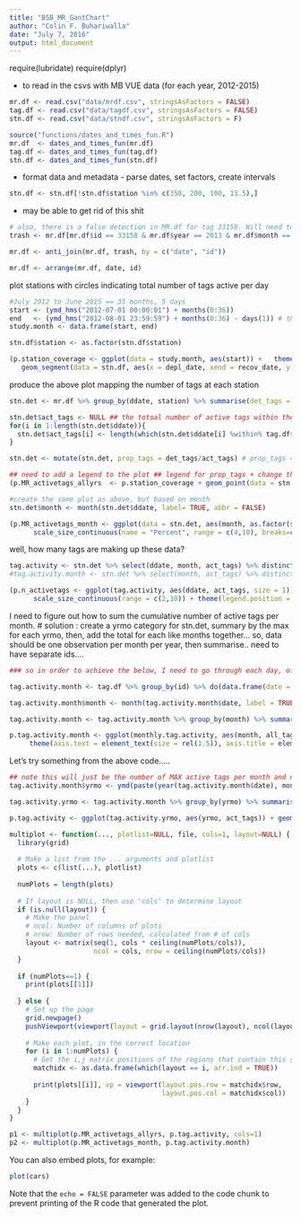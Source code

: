 ```yaml
---
title: "BSB_MR_GantChart"
author: "Colin F. Buhariwalla"
date: "July 7, 2016"
output: html_document
---
```


require(lubridate)
require(dplyr)

- to read in the csvs with MB VUE data (for each year, 2012-2015)

```r
mr.df <- read.csv("data/mrdf.csv", stringsAsFactors = FALSE)
tag.df <- read.csv("data/tagdf.csv", stringsAsFactors = FALSE)
stn.df <- read.csv("data/stndf.csv", stringsAsFactors = F)
```


```r
source("functions/dates_and_times_fun.R")
mr.df  <- dates_and_times_fun(mr.df)
tag.df <- dates_and_times_fun(tag.df)
stn.df <- dates_and_times_fun(stn.df)
```

- format data and metadata - parse dates, set factors, create intervals 
```r
stn.df <- stn.df[!stn.df$station %in% c(350, 200, 100, 13.5),]
```


- may be able to get rid of this shit   
```r
# also, there is a false detection in MR.df for tag 33158. Will need to run false filtering tool on my dataframe post ICFT
trash <- mr.df[mr.df$id == 33158 & mr.df$year == 2013 & mr.df$month == 09,]

mr.df <- anti_join(mr.df, trash, by = c("date", "id"))

mr.df <- arrange(mr.df, date, id)
```

plot stations with circles indicating total number of tags active per day
```r

#July 2012 to June 2015 == 35 months, 5 days
start <- (ymd_hms("2012-07-01 00:00:01") + months(0:36))
end   <- (ymd_hms("2012-08-01 23:59:59") + months(0:36) - days(1)) # this little beauty gives you the last day of every month for 0:x months. 
study.month <- data.frame(start, end)

stn.df$station <- as.factor(stn.df$station)

(p.station_coverage <- ggplot(data = study.month, aes(start)) +   theme_bw() + 
   geom_segment(data = stn.df, aes(x = depl_date, xend = recov_date, y = station, yend = station)) + xlab("Date") + ylab("Station")  + scale_x_datetime(breaks = pretty_breaks(13),labels = date_format("%Y-%b"), limit = c(min(stn.df$depl_date), max(stn.df$recov_date))) + scale_y_discrete(limits = rev(levels(stn.df$station))) + theme(axis.text = element_text(size = rel(1.5)), axis.title = element_text(size =20), plot.title = element_text(size = 20)) + theme(panel.grid.major = element_blank(), panel.grid.minor = element_blank(),panel.background = element_blank(), axis.line = element_line(colour = "black")))

```

produce the above plot mapping the number of tags at each station
```r
stn.det <- mr.df %>% group_by(ddate, station) %>% summarise(det_tags = n_distinct(id))

stn.det$act_tags <- NULL ## the totoal number of active tags within the system.. 
for(i in 1:length(stn.det$ddate)){
  stn.det$act_tags[i] <- length(which(stn.det$ddate[i] %within% tag.df$tag_int)) 
}

stn.det <- mutate(stn.det, prop_tags = det_tags/act_tags) # prop_tags = det_tags/act_tags = The proportion of tags (prop_tags) detected at each station (det_tags) relative to the number of active tags (act_tags) in the system

## need to add a legend to the plot ## legend for prop_tags + change the legend title and labels
(p.MR_activetags_allyrs  <- p.station_coverage + geom_point(data = stn.det, aes(x=ddate, y = as.factor(station), size = prop_tags), alpha = 0.3) + scale_size_continuous(name = "Percent", range = c(4,10), breaks=c(0.1, 0.2, 0.3, 0.4, 0.5,0.6,0.7,0.8,0.9,1.0), labels=c("10","20", "30", "40", "50","60","70","80","90","100")) )
```


```r
#create the same plot as above, but based on month
stn.det$month <- month(stn.det$ddate, label= TRUE, abbr = FALSE)

(p.MR_activetags_month <- ggplot(data = stn.det, aes(month, as.factor(station), size = prop_tags)) + geom_point() +  theme_bw() + 
      scale_size_continuous(name = "Percent", range = c(4,10), breaks=c(0.1, 0.2, 0.3, 0.4, 0.5,0.6,0.7,0.8,0.9,1.0), labels=c("10","20", "30", "40", "50","60","70","80","90","100")) +  scale_y_discrete(limits = rev(levels(stn.df$station))) + theme(axis.text = element_text(size = rel(1.5)), axis.title = element_text(size =20), plot.title = element_text(size = 20)) + theme(panel.grid.major = element_blank(), panel.grid.minor = element_blank(),panel.background = element_blank(), axis.line = element_line(colour = "black")))

```

well, how many tags are making up these data? 
```r
tag.activity <- stn.det %>% select(ddate, month, act_tags) %>% distinct(ddate)
#tag.activity.month <- stn.det %>% select(month, act_tags) %>% distinct(month)

(p.n_activetags <- ggplot(tag.activity, aes(ddate, act_tags, size = 1)) + geom_point() + theme_bw() + xlab("Date") + ylab("Number of Active Tags") +
      scale_size_continuous(range = c(2,10)) + theme(legend.position = "none") + ylim(0,20) + theme(axis.text = element_text(size = rel(1.5)), axis.title = element_text(size =20), plot.title = element_text(size = 20)) + theme(panel.grid.major = element_blank(), panel.grid.minor = element_blank(),panel.background = element_blank(), axis.line = element_line(colour = "black")) + scale_x_datetime(breaks = pretty_breaks(13),labels = date_format("%Y-%b"))) 

```

I need to figure out how to sum the cumulative number of active tags per month. 
# solution : create a yrmo category for stn.det, summary by the max for each yrmo, then, add the total for each like months together... so, data should be one observation per month per year, then summarise.. need to have separate ids.... 

```r
### so in order to achieve the below, I need to go through each day, of station activity (stn.det) and produce a sheet of all possible dates for each tag id. maybe make this by taking tag.df 

tag.activity.month <- tag.df %>% group_by(id) %>% do(data.frame(date = seq(.$depl_date, .$end_date, by = "1 day")))

tag.activity.month$month <- month(tag.activity.month$date, label = TRUE, abbr = FALSE)

tag.activity.month <- tag.activity.month %>% group_by(month) %>% summarise(all_tags = n_distinct(id))

p.tag.activity.month <- ggplot(monthly.tag.activity, aes(month, all_tags)) + geom_bar(stat = "identity") +  theme_bw() + xlab("Date") + ylab("Number of Active Tags") +
     theme(axis.text = element_text(size = rel(1.5)), axis.title = element_text(size =20), plot.title = element_text(size = 20)) + theme(panel.grid.major = element_blank(), panel.grid.minor = element_blank(),panel.background = element_blank(), axis.line = element_line(colour = "black"))  
```

Let's try something from the above code..... 
```r


## note this will just be the number of MAX active tags per month and no the number of tags per ddate (some tags drop oout mid month)... DISCUSS with MIKE... 
tag.activity.month$yrmo <- ymd(paste(year(tag.activity.month$date), month(tag.activity.month$date), "01", sep = "-"))

tag.activity.yrmo <- tag.activity.month %>% group_by(yrmo) %>% summarise(act_tags = n_distinct(id))

p.tag.activity <- ggplot(tag.activity.yrmo, aes(yrmo, act_tags)) + geom_bar(stat="identity") + theme_bw() + xlab("Date") + ylab("Number of Active Tags") + theme(legend.position = "none") + ylim(0,20) + theme(axis.text = element_text(size = rel(1.5)), axis.title = element_text(size =20), plot.title = element_text(size = 20)) + theme(panel.grid.major = element_blank(), panel.grid.minor = element_blank(),panel.background = element_blank(), axis.line = element_line(colour = "black")) + scale_x_datetime(breaks = pretty_breaks(13),labels = date_format("%Y-%b")) 

```

```r
multiplot <- function(..., plotlist=NULL, file, cols=1, layout=NULL) {
  library(grid)
  
  # Make a list from the ... arguments and plotlist
  plots <- c(list(...), plotlist)
  
  numPlots = length(plots)
  
  # If layout is NULL, then use 'cols' to determine layout
  if (is.null(layout)) {
    # Make the panel
    # ncol: Number of columns of plots
    # nrow: Number of rows needed, calculated from # of cols
    layout <- matrix(seq(1, cols * ceiling(numPlots/cols)),
                     ncol = cols, nrow = ceiling(numPlots/cols))
  }
  
  if (numPlots==1) {
    print(plots[[1]])
    
  } else {
    # Set up the page
    grid.newpage()
    pushViewport(viewport(layout = grid.layout(nrow(layout), ncol(layout))))
    
    # Make each plot, in the correct location
    for (i in 1:numPlots) {
      # Get the i,j matrix positions of the regions that contain this subplot
      matchidx <- as.data.frame(which(layout == i, arr.ind = TRUE))
      
      print(plots[[i]], vp = viewport(layout.pos.row = matchidx$row,
                                      layout.pos.col = matchidx$col))
    }
  }
}

```


```r
p1 <- multiplot(p.MR_activetags_allyrs, p.tag.activity, cols=1)
p2 <- multiplot(p.MR_activetags_month, p.tag.activity.month)

```

You can also embed plots, for example:

```r
plot(cars)
```

Note that the `echo = FALSE` parameter was added to the code chunk to prevent printing of the R code that generated the plot.

